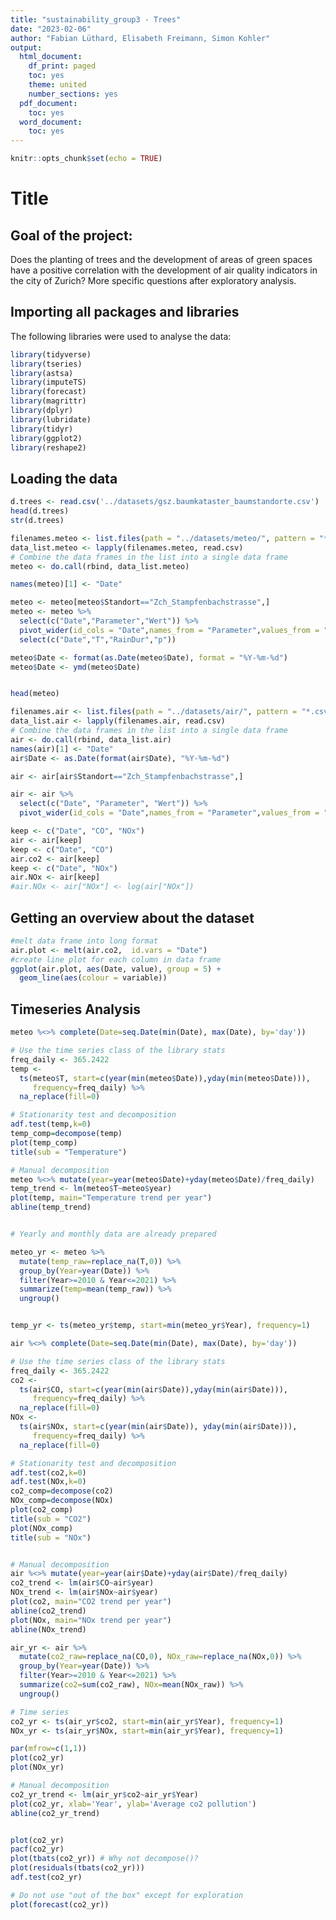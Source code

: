 ```yaml
---
title: "sustainability_group3 - Trees"
date: "2023-02-06"
author: "Fabian Lüthard, Elisabeth Freimann, Simon Kohler"
output:
  html_document:
    df_print: paged
    toc: yes
    theme: united
    number_sections: yes
  pdf_document:
    toc: yes
  word_document:
    toc: yes
---
```


```r
knitr::opts_chunk$set(echo = TRUE)
```

# Title

## Goal of the project:
Does the planting of trees and the development of areas of green spaces have a positive correlation with the development of air quality indicators in the city of Zurich?
More specific questions after exploratory analysis.


## Importing all packages and libraries

The following libraries were used to analyse the data:

```r
library(tidyverse)
library(tseries)
library(astsa)
library(imputeTS)
library(forecast)
library(magrittr)
library(dplyr)
library(lubridate)
library(tidyr)  
library(ggplot2)
library(reshape2) 
```

## Loading the data

```r
d.trees <- read.csv('../datasets/gsz.baumkataster_baumstandorte.csv')
head(d.trees)
str(d.trees)

```

```r
filenames.meteo <- list.files(path = "../datasets/meteo/", pattern = "*.csv", full.names = TRUE)
data_list.meteo <- lapply(filenames.meteo, read.csv)
# Combine the data frames in the list into a single data frame
meteo <- do.call(rbind, data_list.meteo)

names(meteo)[1] <- "Date"

meteo <- meteo[meteo$Standort=="Zch_Stampfenbachstrasse",]
meteo <- meteo %>% 
  select(c("Date","Parameter","Wert")) %>%
  pivot_wider(id_cols = "Date",names_from = "Parameter",values_from = "Wert") %>%
  select(c("Date","T","RainDur","p"))

meteo$Date <- format(as.Date(meteo$Date), format = "%Y-%m-%d")
meteo$Date <- ymd(meteo$Date)


head(meteo)
```

```r

filenames.air <- list.files(path = "../datasets/air/", pattern = "*.csv", full.names = TRUE)
data_list.air <- lapply(filenames.air, read.csv)
# Combine the data frames in the list into a single data frame
air <- do.call(rbind, data_list.air)
names(air)[1] <- "Date"
air$Date <- as.Date(format(air$Date), "%Y-%m-%d")

air <- air[air$Standort=="Zch_Stampfenbachstrasse",]

air <- air %>% 
  select(c("Date", "Parameter", "Wert")) %>%
  pivot_wider(id_cols = "Date",names_from = "Parameter",values_from = "Wert") 

keep <- c("Date", "CO", "NOx")
air <- air[keep]
keep <- c("Date", "CO")
air.co2 <- air[keep]
keep <- c("Date", "NOx")
air.NOx <- air[keep]
#air.NOx <- air["NOx"] <- log(air["NOx"])

```


## Getting an overview about the dataset

```r

#melt data frame into long format
air.plot <- melt(air.co2,  id.vars = "Date")
#create line plot for each column in data frame
ggplot(air.plot, aes(Date, value), group = 5) +
  geom_line(aes(colour = variable))

```

## Timeseries Analysis
```r

meteo %<>% complete(Date=seq.Date(min(Date), max(Date), by='day'))

# Use the time series class of the library stats
freq_daily <- 365.2422
temp <-
  ts(meteo$T, start=c(year(min(meteo$Date)),yday(min(meteo$Date))),
     frequency=freq_daily) %>%
  na_replace(fill=0)

# Stationarity test and decomposition
adf.test(temp,k=0)
temp_comp=decompose(temp)
plot(temp_comp)
title(sub = "Temperature")

# Manual decomposition
meteo %<>% mutate(year=year(meteo$Date)+yday(meteo$Date)/freq_daily)
temp_trend <- lm(meteo$T~meteo$year)
plot(temp, main="Temperature trend per year")
abline(temp_trend)


# Yearly and monthly data are already prepared

meteo_yr <- meteo %>%
  mutate(temp_raw=replace_na(T,0)) %>%
  group_by(Year=year(Date)) %>%
  filter(Year>=2010 & Year<=2021) %>%
  summarize(temp=mean(temp_raw)) %>%
  ungroup()


temp_yr <- ts(meteo_yr$temp, start=min(meteo_yr$Year), frequency=1)

```


```r

air %<>% complete(Date=seq.Date(min(Date), max(Date), by='day'))

# Use the time series class of the library stats
freq_daily <- 365.2422
co2 <-
  ts(air$CO, start=c(year(min(air$Date)),yday(min(air$Date))),
     frequency=freq_daily) %>%
  na_replace(fill=0)
NOx <-
  ts(air$NOx, start=c(year(min(air$Date)), yday(min(air$Date))),
     frequency=freq_daily) %>%
  na_replace(fill=0)

# Stationarity test and decomposition
adf.test(co2,k=0)
adf.test(NOx,k=0)
co2_comp=decompose(co2)
NOx_comp=decompose(NOx)
plot(co2_comp)
title(sub = "CO2")
plot(NOx_comp)
title(sub = "NOx")


# Manual decomposition
air %<>% mutate(year=year(air$Date)+yday(air$Date)/freq_daily)
co2_trend <- lm(air$CO~air$year)
NOx_trend <- lm(air$NOx~air$year)
plot(co2, main="CO2 trend per year")
abline(co2_trend)
plot(NOx, main="NOx trend per year")
abline(NOx_trend)

air_yr <- air %>%
  mutate(co2_raw=replace_na(CO,0), NOx_raw=replace_na(NOx,0)) %>%
  group_by(Year=year(Date)) %>%
  filter(Year>=2010 & Year<=2021) %>%
  summarize(co2=sum(co2_raw), NOx=mean(NOx_raw)) %>%
  ungroup()

# Time series
co2_yr <- ts(air_yr$co2, start=min(air_yr$Year), frequency=1)
NOx_yr <- ts(air_yr$NOx, start=min(air_yr$Year), frequency=1)

par(mfrow=c(1,1))
plot(co2_yr)
plot(NOx_yr)

# Manual decomposition
co2_yr_trend <- lm(air_yr$co2~air_yr$Year)
plot(co2_yr, xlab='Year', ylab='Average co2 pollution')
abline(co2_yr_trend)


plot(co2_yr)
pacf(co2_yr)
plot(tbats(co2_yr)) # Why not decompose()?
plot(residuals(tbats(co2_yr)))
adf.test(co2_yr)

# Do not use "out of the box" except for exploration
plot(forecast(co2_yr))
```
